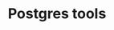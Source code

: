 ---
title: "Postgres tools"
navTitle: "Postgres tools"
iconName: Tools
indexCards: simple
navigation:
    - edb_sqlpatch
    - alteruser_utility
---